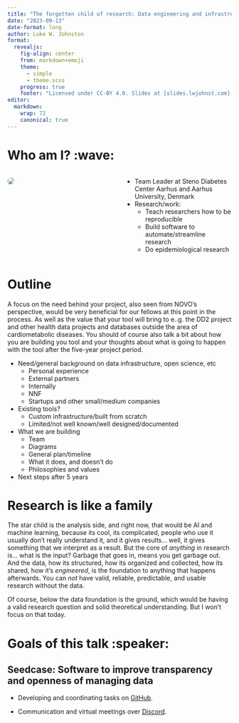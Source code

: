 ```yaml
---
title: "The forgotten child of research: Data engineering and infrastructure"
date: "2023-09-13"
date-format: long
author: Luke W. Johnston
format: 
  revealjs:
    fig-align: center
    from: markdown+emoji
    theme:
      - simple
      - theme.scss
    progress: true
    footer: "Licensed under CC-BY 4.0. Slides at [slides.lwjohnst.com](https://slides.lwjohnst.com)"
editor: 
  markdown: 
    wrap: 72
    canonical: true
---
```


# Who am I? :wave:

::: columns
::: {.column width="50%"}
[![](images/portrait.jpeg){style="border-radius: 50%"}](https://lukewjohnston.com/)
:::

::: {.column width="50%"}
-   Team Leader at Steno Diabetes Center Aarhus and Aarhus University,
    Denmark
-   Research/work:
    -   Teach researchers how to be reproducible
    -   Build software to automate/streamline research
    -   Do epidemiological research
:::
:::

# Outline

A focus on the need behind your project, also seen from NOVO's
perspective, would be very beneficial for our fellows at this point in
the process. As well as the value that your tool will bring to e..g. the
DD2 project and other health data projects and databases outside the
area of cardiometabolic diseases. You should of course also talk a bit
about how you are building you tool and your thoughts about what is
going to happen with the tool after the five-year project period.

-   Need/general background on data infrastructure, open science, etc
    -   Personal experience
    -   External partners
    -   Internally
    -   NNF
    -   Startups and other small/medium companies
-   Existing tools?
    -   Custom infrastructure/built from scratch
    -   Limited/not well known/well designed/documented
-   What we are building
    -   Team
    -   Diagrams
    -   General plan/timeline
    -   What it does, and doesn't do
    -   Philosophies and values
-   Next steps after 5 years

# Research is like a family

::: notes
The star child is the analysis side, and right now, that would be AI and
machine learning, because its cool, its complicated, people who use it
usually don't really understand it, and it gives results... well, it
gives something that we interpret as a result. But the core of
*anything* in research is... what is the input? Garbage that goes in,
means you get garbage out. And the data, how its structured, how its
organized and collected, how its shared, how it's *engineered*, is the
foundation to anything that happens afterwards. You can *not* have
valid, reliable, predictable, and usable research without the data.

Of course, below the data foundation is the ground, which would be
having a valid research question and solid theoretical understanding.
But I won't focus on that today.
:::

# Goals of this talk :speaker:

## Seedcase: Software to improve transparency and openness of managing data {.center}

-   Developing and coordinating tasks on
    [GitHub](https://github.com/seedcase-project/seedcase-project/issues).

-   Communication and virtual meetings over
    [Discord](https://discord.com/).

